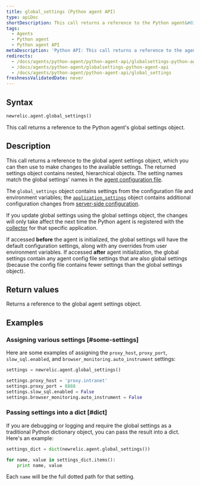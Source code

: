 ```yaml
---
title: global_settings (Python agent API)
type: apiDoc
shortDescription: This call returns a reference to the Python agent&#039;s global settings object.
tags:
  - Agents
  - Python agent
  - Python agent API
metaDescription: 'Python API: This call returns a reference to the agent''s global settings object.'
redirects:
  - /docs/agents/python-agent/python-agent-api/globalsettings-python-agent-api
  - /docs/agents/python-agent/globalsettings-python-agent-api
  - /docs/agents/python-agent/python-agent-api/global_settings
freshnessValidatedDate: never
---
```


## Syntax

```py
newrelic.agent.global_settings()
```

This call returns a reference to the Python agent's global settings object.

## Description

This call returns a reference to the global agent settings object, which you can then use to make changes to the available settings. The returned settings object contains nested, hierarchical objects. The setting names match the global settings' names in the [agent configuration file](/docs/agents/python-agent/installation-and-configuration/python-agent-configuration).

The `global_settings` object contains settings from the configuration file and environment variables; the [`application_settings`](/docs/agents/python-agent/python-agent-api/application_settings) object contains additional configuration changes from [server-side configuration](/docs/agents/manage-apm-agents/configuration/configure-agent#ssc).

If you update global settings using the global settings object, the changes will only take affect the next time the Python agent is registered with the [collector](/docs/accounts-partnerships/education/getting-started-new-relic/glossary#collector) for that specific application.

If accessed <DoNotTranslate>**before**</DoNotTranslate> the agent is initialized, the global settings will have the default configuration settings, along with any overrides from user environment variables. If accessed <DoNotTranslate>**after**</DoNotTranslate> agent initialization, the global settings contain any agent config file settings that are also global settings (because the config file contains fewer settings than the global settings object).

## Return values

Returns a reference to the global agent settings object.

## Examples

### Assigning various settings [#some-settings]

Here are some examples of assigning the `proxy_host`, `proxy_port`, `slow_sql.enabled`, and `browser_monitoring.auto_instrument` settings:

```py
settings = newrelic.agent.global_settings()

settings.proxy_host = 'proxy.intranet' 
settings.proxy_port = 8888
settings.slow_sql.enabled = False
settings.browser_monitoring.auto_instrument = False
```

### Passing settings into a dict [#dict]

If you are debugging or logging and require the global settings as a traditional Python dictionary object, you can pass the result into a dict. Here's an example:

```py
settings_dict = dict(newrelic.agent.global_settings())

for name, value in settings_dict.items():
    print name, value
```

Each `name` will be the full dotted path for that setting.
